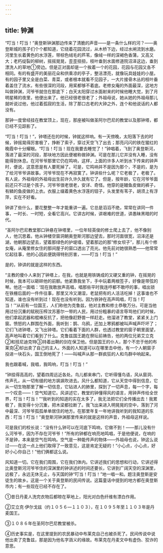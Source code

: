 ```yaml
---
---
---
```

title: 钟渊
---




“叮当！叮当！”奥登斯钟渊那边传来了清脆的声音——是一条什么样的河？——奥登斯城的孩子们个个都知道，它绕着花园流过，从木桥下边，经过水闸流到水磨。河里生长着黄色的水浮莲，带棕色绒毛的芦苇，像绒一样的深褐色香蒲，又高又大；老朽绽裂的柳树，摇摇晃晃，歪歪扭扭，枝叶垂到水面修道院沼泽这边，垂到漂洗人的草地①旁边。但是正对面却是一个挨着一个的花园，花园与花园又各不相同。有的有盛开的美丽花朵和供乘凉的亭子，整洁漂亮，就像玩具娃娃的小屋。有的园子里又全是白菜、青菜，或者根本就看不见园子，一大片接骨木丛的枝叶垂着盖住了流水，有些很深的河段，用桨都够不着底。老修女庵的外面最深，这地方叫做钟渊，河爷爷就住在那底下；白天太阳穿过水面射来的时候他睡大觉，到了月明星稀的夜里，他便出来了。他已经很老很老了；外祖母说，她从她的外祖母那儿就听说过他，他过着孤寂的生活，除了那口古老的大钟之外，连个和他说话的人都没有。

那钟一度曾经挂在教堂顶上，现在，那座被叫做圣阿尔巴尼的教堂以及那钟塔，都已经不见踪影了。

“叮当！叮当！”，钟塔还在的时候，钟就这样响。有一天傍晚，太阳落下去的时候，钟摇晃得厉害极了，挣断了索子，穿过天空飞了出去；那亮闪闪的铁在猩红的晚霞中十分耀眼。“叮当！叮当！现在我要去睡觉了！”钟唱着，飞到了奥登斯河，落进了最深的河段，那块地方因此便被称做钟渊。可是在那儿它并没有入睡，没有能得到休息。在河爷爷那里它仍在鸣响，这样，上面的许多人听到水下传来的钟声时，便说，这意思是有人要死掉了。可是，它鸣响并不是因为那个，不是的，是为了给河爷爷讲故事。河爷爷现在不再寂寞了。钟讲些什么呢？它老极了，老极了。有人说，外祖母的外祖母出生前许久许久就有它了。但是，按年龄，它在河爷爷面前还只不过是个孩子。河爷爷很老很老，安详、奇怪。他穿的是鳗鱼皮做的裤子，有鳞的鱼皮做的上衣。衣服上缀着黄色水浮莲的钮子，头发里有苇子，胡须上有浮萍，实在不好看。

钟讲了些什么，要花整整一年才能重讲一遍。它总是滔滔不绝，常常在讲同一件事，一时长、一时短，全看它高兴。它讲古时候，讲艰难的世道，讲愚昧黑暗的时代。

“圣阿尔巴尼教堂那口钟悬在钟塔里，一位年轻英俊的修士爬上去了，他不像别人，他沉思着。他从钟楼空窗洞朝奥登斯河那边望去，那时河面很宽，沼泽还是湖，他朝那边望去，望着那绿色的护堤墙，望着那边的那“修女坝子”，那儿有个修女庵，从庵里修女住的那间屋子的窗口透出了亮光。他先前对她很熟悉——他常常忆起往事，他的心因此便跳得特别厉害，——叮当！叮当！”

是的，钟讲的就是这样的东西。

“主教的傻仆人来到了钟塔上，在我，也就是用铁铸成的又硬又重的钟，在摇晃的时候，我本可以砸碎他的前额。他紧靠我坐下，手中玩着两根签子，好像是带弦的琴。他还一面唱：‘现在我敢放声高唱，唱那些平时我连哼都不敢哼的事，唱出锁在铁栅后面的一件件往事，那里又冷又潮湿，老鼠把有的人活活吃掉！这事谁也不知道，谁也没有听到过！现在也没有听到。因为铁钟在高声鸣唱，叮当！叮当！’“从前有一位国王，人们称他为克鲁兹，他对主教和修士恭敬万分。可是当他用过份沉重的赋税压榨汶苏塞尔一带的人民，用过份粗暴的语言辱骂他们的时候，他们拿起武器和棍棒反抗了，把他像赶野兽一样赶走。他溜进了教堂，紧紧关上门窗。愤怒的人群围在外面，我听到：鹊、乌鸦，还加上寒鸦都被叫声喊声吓坏了；它们飞进钟塔，又飞出钟塔。它们看着下面的人群，也透过教堂的窗子朝里面望，高声地叫着它们看到了什么。克鲁兹国王跪在祭坛前祷告，他的两位兄弟艾立克②和班尼迪克特③持着出鞘的剑在保卫他。但是国王的仆人，那个不忠于他的布莱克④却出卖了自己的主人。外面的人知道可以在哪里击中他，有一个人朝窗子投进一块石头，国王倒地死了！——叫喊声从那一群疯狂的人和鸟群中响起来。

我也跟着喊，我唱，我鸣响，叮当！叮当！”

“钟挂得高高的，望着四周远近各处。鸟儿都来串门，它听得懂鸟语，风从窗洞、传声孔，从一切有缝的地方飒飒吹进去。风什么都知道，它从天空中得到信息，它从一切生物那里了解一切信息，它钻进人的肺里，探到了一切声息，每一个字，每一个叹息——！空气知道它。风讲述它，教堂的钟懂得风的语言，用钟声传给全世界，叮当！叮当！”“我听到的知道的实在太多了，我无法把它们全传播出去！我累极了，我变得十分沉重，把木梁都拉断了。我飞出来进入明晃晃的空中，落到了河中最深、河爷爷孤孤单单居住的地方。在那里年复一年地讲我听到的我知道的东西：叮当！叮当！”奥登斯河钟渊那里传来的就是这样的声音，外祖母这样说。

可是我们的校长说：“没有什么钟可以在河底下鸣响，它做不到！——那儿没有什么河爷爷，因为不存在河爷爷！”所有的钟都在响亮地鸣唱，于是他便说，在响的不是钟，本来是空气在鸣响。空气是一种能传声的物体——外祖母也说，钟这么说过——在这一点上他们取得了一致意见，这是肯定无疑的！“小心点，小心点，好好小心你自己！”他们俩都这么说。

风知道一切。它在我们周围，它在我们体内。它讲述我们的思想和行动，它讲述得比奥登斯河河爷爷住的深渊里的钟讲述的时间还要长，它讲到广阔天空的深渊里，远极了，永远无休无止，与天国的钟“叮当！叮当！”地一唱一和。题注奥登斯是安徒生的故乡。这是一个关于奥登斯的民间传说。这篇童话中提到的地方都在奥登斯市内；有一些现在已经不存在了。

①昔日丹麦人洗完衣物后都晾在草地上，阳光对白色纤维有漂白作用。

②艾立克·伊尔戈兹（约１０５６—１１０３），在１０９５年至１１０３年是丹麦国王。

③１０８６年在圣阿尔巴尼教堂被杀。

④历史事实是，在这里提到的农民暴动中布莱克自己也被杀死了。民间传说中说他出卖了克鲁兹，那是因为他名字涵义的缘故。布莱克在丹麦文中有虚伪、狡诈的意思。